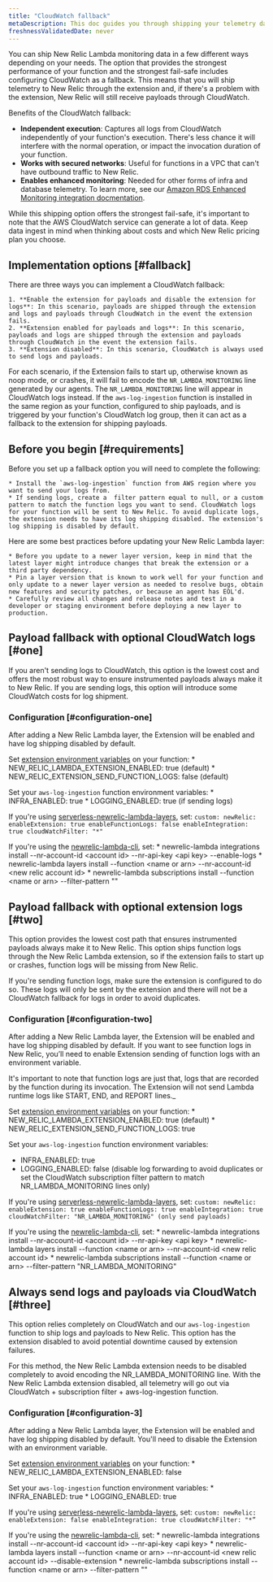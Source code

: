 ```yaml
---
title: "CloudWatch fallback"
metaDescription: This doc guides you through shipping your telemetry data with Cloudwatch as a fail-safe option.
freshnessValidatedDate: never
---
```


You can ship New Relic Lambda monitoring data in a few different ways depending on your needs. The option that provides the strongest performance of your function and the strongest fail-safe includes configuring CloudWatch as a fallback. This means that you will ship telemetry to New Relic through the extension and, if there's a problem with the extension, New Relic will still receive payloads through CloudWatch.

Benefits of the CloudWatch fallback:

* **Independent execution**: Captures all logs from CloudWatch independently of your function's execution. There's less chance it will interfere with the normal operation, or impact the invocation duration of your function.
* **Works with secured networks**: Useful for functions in a VPC that can't have outbound traffic to New Relic.
* **Enables enhanced monitoring**:  Needed for other forms of infra and database telemetry. To learn more, see our [Amazon RDS Enhanced Monitoring integration docmentation](/docs/infrastructure/amazon-integrations/aws-integrations-list/aws-rds-enhanced-monitoring-integration/).

While this shipping option offers the strongest fail-safe, it's important to note that the AWS CloudWatch service can generate a lot of data. Keep data ingest in mind when thinking about costs and which New Relic pricing plan you choose. 

## Implementation options [#fallback]

There are three ways you can implement a CloudWatch fallback:

    1. **Enable the extension for payloads and disable the extension for logs**: In this scenario, payloads are shipped through the extension and logs and payloads through CloudWatch in the event the extension fails.
    2. **Extension enabled for payloads and logs**: In this scenario, payloads and logs are shipped through the extension and payloads through CloudWatch in the event the extension fails. 
    3. **Extension disabled**: In this scenario, CloudWatch is always used to send logs and payloads.

For each scenario, if the Extension fails to start up, otherwise known as noop mode, or crashes, it will fail to encode the `NR_LAMBDA_MONITORING` line generated by our agents. The `NR_LAMBDA_MONITORING` line will appear in CloudWatch logs instead. If the `aws-log-ingestion` function is installed in the same region as your function, configured to ship payloads, and is triggered by your function's CloudWatch log group, then it can act as a fallback to the extension for shipping payloads.

## Before you begin  [#requirements]

Before you set up a fallback option you will need to complete the following:

    * Install the `aws-log-ingestion` function from AWS region where you want to send your logs from.
    * If sending logs, create a  filter pattern equal to null, or a custom pattern to match the function logs you want to send. CloudWatch logs for your function will be sent to New Relic. To avoid duplicate logs, the extension needs to have its log shipping disabled. The extension's log shipping is disabled by default.

Here are some best practices before updating your New Relic Lambda layer:

    * Before you update to a newer layer version, keep in mind that the latest layer might introduce changes that break the extension or a third party dependency.
    * Pin a layer version that is known to work well for your function and only update to a newer layer version as needed to resolve bugs, obtain new features and security patches, or because an agent has EOL'd.
    * Carefully review all changes and release notes and test in a developer or staging environment before deploying a new layer to production.

## Payload fallback with optional CloudWatch logs [#one]

If you aren't sending logs to CloudWatch, this option is the lowest cost and offers the most robust way to ensure instrumented payloads always make it to New Relic. If you are sending logs, this option will introduce some CloudWatch costs for log shipment.

### Configuration [#configuration-one]

After adding a New Relic Lambda layer, the Extension will be enabled and have log shipping disabled by default.

Set [extension environment variables](https://github.com/newrelic/newrelic-lambda-extension/blob/main/config/config.go) on your function:
    * NEW_RELIC_LAMBDA_EXTENSION_ENABLED: true (default)
    * NEW_RELIC_EXTENSION_SEND_FUNCTION_LOGS: false (default)

Set your `aws-log-ingestion` function environment variables:
    * INFRA_ENABLED: true
    * LOGGING_ENABLED: true (if sending logs)

If you're using [serverless-newrelic-lambda-layers](https://github.com/newrelic/serverless-newrelic-lambda-layers), set:
    ```
    custom:
        newRelic:
            enableExtension: true
            enableFunctionLogs: false
            enableIntegration: true
            cloudWatchFilter: "*"
    ```

If you're using the [newrelic-lambda-cli](https://github.com/newrelic/newrelic-lambda-cli), set:
    * newrelic-lambda integrations install --nr-account-id &lt;account id> --nr-api-key &lt;api key> --enable-logs
    * newrelic-lambda layers install --function &lt;name or arn> --nr-account-id &lt;new relic account id>
    * newrelic-lambda subscriptions install --function &lt;name or arn> --filter-pattern ""


## Payload fallback with optional extension logs [#two]

This option provides the lowest cost path that ensures instrumented payloads always make it to New Relic. This option ships function logs through the New Relic Lambda extension, so if the extension fails to start up or crashes, function logs will be missing from New Relic.

If you're sending function logs, make sure the extension is configured to do so. These logs will only be sent by the extension and there will not be a CloudWatch fallback for logs in order to avoid duplicates.

### Configuration [#configuration-two]

After adding a New Relic Lambda layer, the Extension will be enabled and have log shipping disabled by default. If you want to see function logs in New Relic, you’ll need to enable Extension sending of function logs with an environment variable.

It's important to note that function logs are just that, logs that are recorded by the function during its invocation. The Extension will not send Lambda runtime logs like START, END, and REPORT lines._

Set [extension environment variables](https://github.com/newrelic/newrelic-lambda-extension/blob/main/config/config.go) on your function:
    * NEW_RELIC_LAMBDA_EXTENSION_ENABLED: true (default)
    * NEW_RELIC_EXTENSION_SEND_FUNCTION_LOGS: true

Set your `aws-log-ingestion` function environment variables:
* INFRA_ENABLED: true
* LOGGING_ENABLED: false (disable log forwarding to avoid duplicates or set the CloudWatch subscription filter pattern to match NR_LAMBDA_MONITORING lines only)

If you're using [serverless-newrelic-lambda-layers](https://github.com/newrelic/serverless-newrelic-lambda-layers), set:
    ```
    custom:
        newRelic:
            enableExtension: true
            enableFunctionLogs: true
            enableIntegration: true
            cloudWatchFilter: "NR_LAMBDA_MONITORING" (only send payloads)
    ```

If you're using the [newrelic-lambda-cli](https://github.com/newrelic/newrelic-lambda-cli), set: 
    * newrelic-lambda integrations install --nr-account-id &lt;account id> --nr-api-key &lt;api key>
    * newrelic-lambda layers install --function &lt;name or arn> --nr-account-id &lt;new relic account id>
    * newrelic-lambda subscriptions install --function &lt;name or arn> --filter-pattern "NR_LAMBDA_MONITORING"


## Always send logs and payloads via CloudWatch [#three]

This option relies completely on CloudWatch and our `aws-log-ingestion` function to ship logs and payloads to New Relic. This option has the extension disabled to avoid potential downtime caused by extension failures.

For this method, the New Relic Lambda extension needs to be disabled completely to avoid encoding the NR_LAMBDA_MONITORING line. With the New Relic Lambda extension disabled, all telemetry will go out via CloudWatch + subscription filter + aws-log-ingestion function.

### Configuration [#configuration-3]

After adding a New Relic Lambda layer, the Extension will be enabled and have log shipping disabled by default. You'll need to disable the Extension with an environment variable.

Set [extension environment variables](https://github.com/newrelic/newrelic-lambda-extension/blob/main/config/config.go) on your function:
    * NEW_RELIC_LAMBDA_EXTENSION_ENABLED: false

Set your `aws-log-ingestion` function environment variables:
    * INFRA_ENABLED: true
    * LOGGING_ENABLED: true

If you're using [serverless-newrelic-lambda-layers](https://github.com/newrelic/serverless-newrelic-lambda-layers), set:
    ```
    custom:
    newRelic:
        enableExtension: false
        enableIntegration: true
        cloudWatchFilter: "*”
    ```

If you're using the [newrelic-lambda-cli](https://github.com/newrelic/newrelic-lambda-cli), set: 
    * newrelic-lambda integrations install --nr-account-id &lt;account id> --nr-api-key &lt;api key>
    * newrelic-lambda layers install --function &lt;name or arn> --nr-account-id &lt;new relic account id> --disable-extension
    * newrelic-lambda subscriptions install --function &lt;name or arn> --filter-pattern ""

